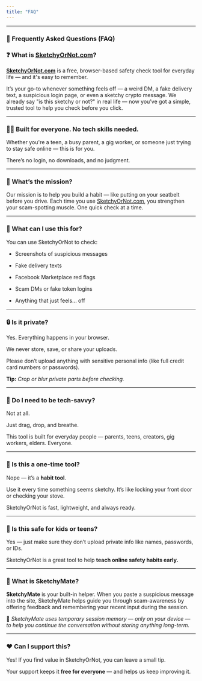 ```yaml
---
title: "FAQ"
---
```



---

### 💬 Frequently Asked Questions (FAQ)

### ❓ What is [SketchyOrNot.com](http://SketchyOrNot.com)?

[**SketchyOrNot.com**](http://SketchyOrNot.com) is a free, browser-based safety check tool for everyday life — and it's easy to remember.

It’s your go-to whenever something feels off — a weird DM, a fake delivery text, a suspicious login page, or even a sketchy crypto message. We already say "is this sketchy or not?" in real life — now you’ve got a simple, trusted tool to help you check before you click.

---

### 🧑‍💻 Built for everyone. No tech skills needed.

Whether you're a teen, a busy parent, a gig worker, or someone just trying to stay safe online — this is for you.

There’s no login, no downloads, and no judgment.

---

### 🎯 What’s the mission?

Our mission is to help you build a habit — like putting on your seatbelt before you drive. Each time you use [SketchyOrNot.com](http://SketchyOrNot.com), you strengthen your scam-spotting muscle. One quick check at a time.

---

### 👀 What can I use this for?

You can use SketchyOrNot to check:

- Screenshots of suspicious messages  

- Fake delivery texts  

- Facebook Marketplace red flags  

- Scam DMs or fake token logins  

- Anything that just feels... off

---

### 🔒 Is it private?

Yes. Everything happens in your browser.  

We never store, save, or share your uploads.

Please don’t upload anything with sensitive personal info (like full credit card numbers or passwords).  

**Tip:** _Crop or blur private parts before checking._

---

### 🧠 Do I need to be tech-savvy?

Not at all.  

Just drag, drop, and breathe.  

This tool is built for everyday people — parents, teens, creators, gig workers, elders. Everyone.

---

### 🔁 Is this a one-time tool?

Nope — it’s a **habit tool**.

Use it every time something seems sketchy. It’s like locking your front door or checking your stove.  

SketchyOrNot is fast, lightweight, and always ready.

---

### 👶 Is this safe for kids or teens?

Yes — just make sure they don’t upload private info like names, passwords, or IDs.  

SketchyOrNot is a great tool to help **teach online safety habits early.**

---

### 🤖 What is SketchyMate?

**SketchyMate** is your built-in helper. When you paste a suspicious message into the site, SketchyMate helps guide you through scam-awareness by offering feedback and remembering your recent input during the session.

🧠 _SketchyMate uses temporary session memory — only on your device — to help you continue the conversation without storing anything long-term._

---

### ❤️ Can I support this?

Yes\! If you find value in SketchyOrNot, you can leave a small tip.  

Your support keeps it **free for everyone** — and helps us keep improving it.